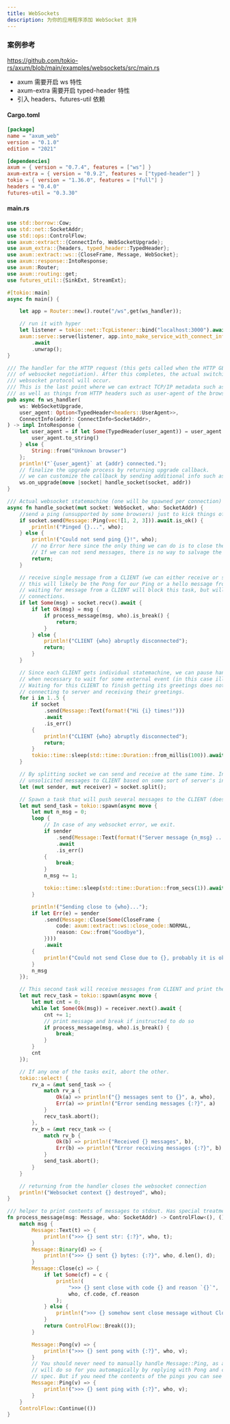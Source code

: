 ```yaml
---
title: WebSockets
description: 为你的应用程序添加 WebSocket 支持
---
```




### 案例参考

https://github.com/tokio-rs/axum/blob/main/examples/websockets/src/main.rs

* axum 需要开启 ws 特性
* axum-extra 需要开启 typed-header 特性
* 引入 headers、futures-util 依赖

#### Cargo.toml
```toml
[package]
name = "axum_web"
version = "0.1.0"
edition = "2021"

[dependencies]
axum = { version = "0.7.4", features = ["ws"] }
axum-extra = { version = "0.9.2", features = ["typed-header"] }
tokio = { version = "1.36.0", features = ["full"] }
headers = "0.4.0"
futures-util = "0.3.30"

```
#### main.rs
```rust
use std::borrow::Cow;
use std::net::SocketAddr;
use std::ops::ControlFlow;
use axum::extract::{ConnectInfo, WebSocketUpgrade};
use axum_extra::{headers, typed_header::TypedHeader};
use axum::extract::ws::{CloseFrame, Message, WebSocket};
use axum::response::IntoResponse;
use axum::Router;
use axum::routing::get;
use futures_util::{SinkExt, StreamExt};

#[tokio::main]
async fn main() {

    let app = Router::new().route("/ws",get(ws_handler));

    // run it with hyper
    let listener = tokio::net::TcpListener::bind("localhost:3000").await.unwrap();
    axum::serve::serve(listener, app.into_make_service_with_connect_info::<SocketAddr>())
        .await
        .unwrap();
}

/// The handler for the HTTP request (this gets called when the HTTP GET lands at the start
/// of websocket negotiation). After this completes, the actual switching from HTTP to
/// websocket protocol will occur.
/// This is the last point where we can extract TCP/IP metadata such as IP address of the CLIENT
/// as well as things from HTTP headers such as user-agent of the browser etc.
pub async fn ws_handler(
    ws: WebSocketUpgrade,
    user_agent: Option<TypedHeader<headers::UserAgent>>,
    ConnectInfo(addr): ConnectInfo<SocketAddr>,
) -> impl IntoResponse {
    let user_agent = if let Some(TypedHeader(user_agent)) = user_agent {
        user_agent.to_string()
    } else {
        String::from("Unknown browser")
    };
    println!("`{user_agent}` at {addr} connected.");
    // finalize the upgrade process by returning upgrade callback.
    // we can customize the callback by sending additional info such as address.
    ws.on_upgrade(move |socket| handle_socket(socket, addr))
}

/// Actual websocket statemachine (one will be spawned per connection)
async fn handle_socket(mut socket: WebSocket, who: SocketAddr) {
    //send a ping (unsupported by some browsers) just to kick things off and get a response
    if socket.send(Message::Ping(vec![1, 2, 3])).await.is_ok() {
        println!("Pinged {}...", who);
    } else {
        println!("Could not send ping {}!", who);
        // no Error here since the only thing we can do is to close the connection.
        // If we can not send messages, there is no way to salvage the statemachine anyway.
        return;
    }

    // receive single message from a CLIENT (we can either receive or send with socket).
    // this will likely be the Pong for our Ping or a hello message from CLIENT.
    // waiting for message from a CLIENT will block this task, but will not block other CLIENT's
    // connections.
    if let Some(msg) = socket.recv().await {
        if let Ok(msg) = msg {
            if process_message(msg, who).is_break() {
                return;
            }
        } else {
            println!("CLIENT {who} abruptly disconnected");
            return;
        }
    }

    // Since each CLIENT gets individual statemachine, we can pause handling
    // when necessary to wait for some external event (in this case illustrated by sleeping).
    // Waiting for this CLIENT to finish getting its greetings does not prevent other clients from
    // connecting to server and receiving their greetings.
    for i in 1..5 {
        if socket
            .send(Message::Text(format!("Hi {i} times!")))
            .await
            .is_err()
        {
            println!("CLIENT {who} abruptly disconnected");
            return;
        }
        tokio::time::sleep(std::time::Duration::from_millis(100)).await;
    }

    // By splitting socket we can send and receive at the same time. In this example we will send
    // unsolicited messages to CLIENT based on some sort of server's internal event (i.e .timer).
    let (mut sender, mut receiver) = socket.split();

    // Spawn a task that will push several messages to the CLIENT (does not matter what CLIENT does)
    let mut send_task = tokio::spawn(async move {
        let mut n_msg = 0;
        loop {
            // In case of any websocket error, we exit.
            if sender
                .send(Message::Text(format!("Server message {n_msg} ...")))
                .await
                .is_err()
            {
                break;
            }
            n_msg += 1;

            tokio::time::sleep(std::time::Duration::from_secs(1)).await;
        }

        println!("Sending close to {who}...");
        if let Err(e) = sender
            .send(Message::Close(Some(CloseFrame {
                code: axum::extract::ws::close_code::NORMAL,
                reason: Cow::from("Goodbye"),
            })))
            .await
        {
            println!("Could not send Close due to {}, probably it is ok?", e);
        }
        n_msg
    });

    // This second task will receive messages from CLIENT and print them on server console
    let mut recv_task = tokio::spawn(async move {
        let mut cnt = 0;
        while let Some(Ok(msg)) = receiver.next().await {
            cnt += 1;
            // print message and break if instructed to do so
            if process_message(msg, who).is_break() {
                break;
            }
        }
        cnt
    });

    // If any one of the tasks exit, abort the other.
    tokio::select! {
        rv_a = &mut send_task => {
            match rv_a {
                Ok(a) => println!("{} messages sent to {}", a, who),
                Err(a) => println!("Error sending messages {:?}", a)
            }
            recv_task.abort();
        },
        rv_b = &mut recv_task => {
            match rv_b {
                Ok(b) => println!("Received {} messages", b),
                Err(b) => println!("Error receiving messages {:?}", b)
            }
            send_task.abort();
        }
    }

    // returning from the handler closes the websocket connection
    println!("Websocket context {} destroyed", who);
}

/// helper to print contents of messages to stdout. Has special treatment for Close.
fn process_message(msg: Message, who: SocketAddr) -> ControlFlow<(), ()> {
    match msg {
        Message::Text(t) => {
            println!(">>> {} sent str: {:?}", who, t);
        }
        Message::Binary(d) => {
            println!(">>> {} sent {} bytes: {:?}", who, d.len(), d);
        }
        Message::Close(c) => {
            if let Some(cf) = c {
                println!(
                    ">>> {} sent close with code {} and reason `{}`",
                    who, cf.code, cf.reason
                );
            } else {
                println!(">>> {} somehow sent close message without CloseFrame", who);
            }
            return ControlFlow::Break(());
        }

        Message::Pong(v) => {
            println!(">>> {} sent pong with {:?}", who, v);
        }
        // You should never need to manually handle Message::Ping, as axum's websocket library
        // will do so for you automagically by replying with Pong and copying the v according to
        // spec. But if you need the contents of the pings you can see them here.
        Message::Ping(v) => {
            println!(">>> {} sent ping with {:?}", who, v);
        }
    }
    ControlFlow::Continue(())
}
```